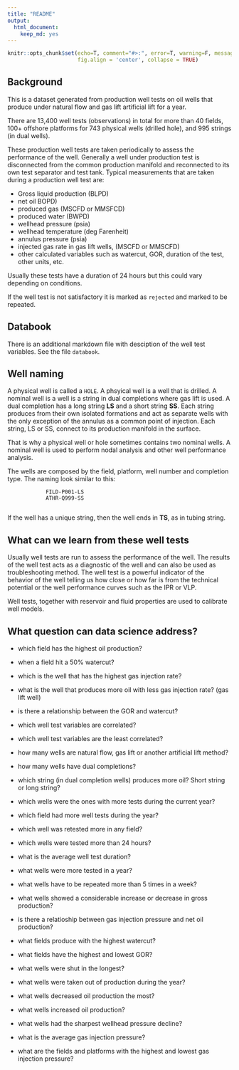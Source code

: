 ```yaml
---
title: "README"
output: 
  html_document: 
    keep_md: yes
---
```


```r
knitr::opts_chunk$set(echo=T, comment="#>:", error=T, warning=F, message = F, 
                      fig.align = 'center', collapse = TRUE)
```

## Background

This is a dataset generated from production well tests on oil wells that produce under natural flow and gas lift artificial lift for a year.

There are 13,400 well tests (observations) in total for more than 40 fields, 100+ offshore platforms for 743 physical wells (drilled hole), and 995 strings (in dual wells).

These production well tests are taken periodically to assess the performance of the well. Generally a well under production test is disconnected from the common production manifold and reconnected to its own test separator and test tank. Typical measurements that are taken during a production well test are:

* Gross liquid production (BLPD)
* net oil BOPD)
* produced gas (MSCFD or MMSFCD)
* produced water (BWPD)
* wellhead pressure (psia)
* wellhead temperature (deg Farenheit)
* annulus pressure (psia)
* injected gas rate in gas lift wells, (MSCFD or MMSCFD)
* other calculated variables such as watercut, GOR, duration of the test, other units, etc.

Usually these tests have a duration of 24 hours but this could vary depending on conditions.

If the well test is not satisfactory it is marked as `rejected` and marked to be repeated. 

## Databook
There is an additional markdown file with desciption of the well test variables.
See the file `databook`.


## Well naming
A physical well is called a `HOLE`. A phsyical well is a well that is drilled. A nominal well is a well is a string in dual completions where gas lift is used. A dual completion has a long string **LS** and a short string **SS**. Each string produces from their own isolated formations and act as separate wells with the only exception of the annulus as a common point of injection. Each string, LS or SS, connect to its production manifold in the surface.

That is why a physical well or hole sometimes contains two nominal wells. A nominal well is used to perform nodal analysis and other well performance analysis.

The wells are composed by the field, platform, well number and completion type. The naming look similar to this:

                FILD-P001-LS
                ATHR-Q999-SS
                
If the well has a unique string, then the well ends in **TS**, as in tubing string.


## What can we learn from these well tests
Usually well tests are run to assess the performance of the well. The results of the well test acts as a diagnostic of the well and can also be used as troubleshooting method. The well test is a powerful indicator of the behavior of the well telling us how close or how far is from the technical potential or the well performance curves such as the IPR or VLP.

Well tests, together with reservoir and fluid properties are used to calibrate well models.



## What question can data science address?

* which field has the highest oil production?

* when a field hit a 50% watercut?

* which is the well that has the highest gas injection rate?

* what is the well that produces more oil with less gas injection rate? (gas lift well)

* is there a relationship between the GOR and watercut?

* which well test variables are correlated?

* which well test variables are the least correlated?

* how many wells are natural flow, gas lift or another artificial lift method?

* how many wells have dual completions?

* which string (in dual completion wells) produces more oil? Short string or long string?

* which wells were the ones with more tests during the current year?

* which field had more well tests during the year?

* which well was retested more in any field?

* which wells were tested more than 24 hours?

* what is the average well test duration?

* what wells were more tested in a year?

* what wells have to be repeated more than 5 times in a week?

* what wells showed a considerable increase or decrease in gross production?

* is there a relatioship between gas injection pressure and net oil production?

* what fields produce with the highest watercut?

* what fields have the highest and lowest GOR?

* what wells were shut in the longest?

* what wells were taken out of production during the year?

* what wells decreased oil production the most?

* what wells increased oil production?

* what wells had the sharpest wellhead pressure decline?

* what is the average gas injection pressure?

* what are the fields and platforms with the highest and lowest gas injection pressure?

